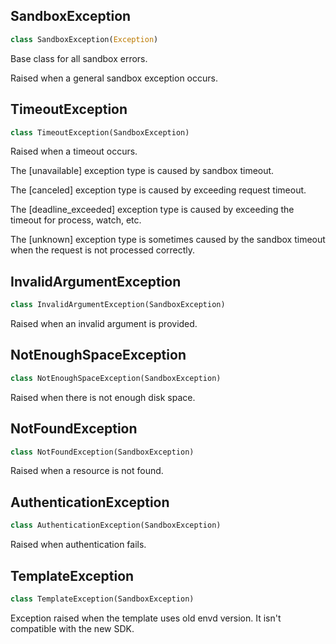 


## SandboxException

```python
class SandboxException(Exception)
```

Base class for all sandbox errors.

Raised when a general sandbox exception occurs.


## TimeoutException

```python
class TimeoutException(SandboxException)
```

Raised when a timeout occurs.

The [unavailable] exception type is caused by sandbox timeout.

The [canceled] exception type is caused by exceeding request timeout.

The [deadline_exceeded] exception type is caused by exceeding the timeout for process, watch, etc.

The [unknown] exception type is sometimes caused by the sandbox timeout when the request is not processed correctly.


## InvalidArgumentException

```python
class InvalidArgumentException(SandboxException)
```

Raised when an invalid argument is provided.


## NotEnoughSpaceException

```python
class NotEnoughSpaceException(SandboxException)
```

Raised when there is not enough disk space.


## NotFoundException

```python
class NotFoundException(SandboxException)
```

Raised when a resource is not found.


## AuthenticationException

```python
class AuthenticationException(SandboxException)
```

Raised when authentication fails.


## TemplateException

```python
class TemplateException(SandboxException)
```

Exception raised when the template uses old envd version. It isn't compatible with the new SDK.

